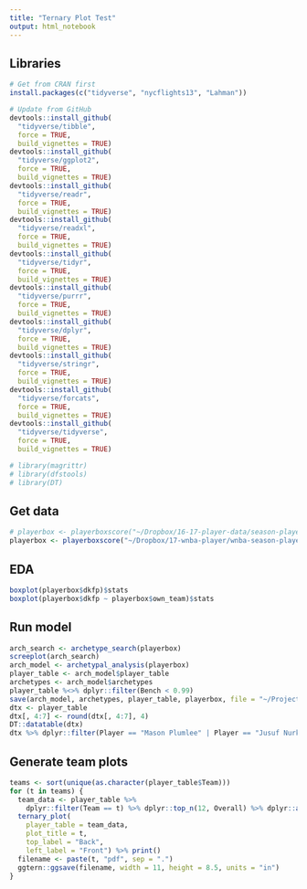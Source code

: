 ```yaml
---
title: "Ternary Plot Test"
output: html_notebook
---
```


## Libraries
```r

# Get from CRAN first
install.packages(c("tidyverse", "nycflights13", "Lahman"))

# Update from GitHub
devtools::install_github(
  "tidyverse/tibble", 
  force = TRUE,
  build_vignettes = TRUE)
devtools::install_github(
  "tidyverse/ggplot2", 
  force = TRUE,
  build_vignettes = TRUE)
devtools::install_github(
  "tidyverse/readr", 
  force = TRUE,
  build_vignettes = TRUE)
devtools::install_github(
  "tidyverse/readxl", 
  force = TRUE,
  build_vignettes = TRUE)
devtools::install_github(
  "tidyverse/tidyr", 
  force = TRUE,
  build_vignettes = TRUE)
devtools::install_github(
  "tidyverse/purrr", 
  force = TRUE,
  build_vignettes = TRUE)
devtools::install_github(
  "tidyverse/dplyr", 
  force = TRUE,
  build_vignettes = TRUE)
devtools::install_github(
  "tidyverse/stringr", 
  force = TRUE,
  build_vignettes = TRUE)
devtools::install_github(
  "tidyverse/forcats", 
  force = TRUE,
  build_vignettes = TRUE)
devtools::install_github(
  "tidyverse/tidyverse",
  force = TRUE,
  build_vignettes = TRUE)

# library(magrittr)
# library(dfstools)
# library(DT)

```

## Get data
```r
# playerbox <- playerboxscore("~/Dropbox/16-17-player-data/season-player-feed-04-12-2017.xlsx")
playerbox <- playerboxscore("~/Dropbox/17-wnba-player/wnba-season-player-feed-05-28-2017.xlsx")
```

## EDA
```r
boxplot(playerbox$dkfp)$stats
boxplot(playerbox$dkfp ~ playerbox$own_team)$stats
```


## Run model
```r
arch_search <- archetype_search(playerbox)
screeplot(arch_search)
arch_model <- archetypal_analysis(playerbox)
player_table <- arch_model$player_table
archetypes <- arch_model$archetypes
player_table %<>% dplyr::filter(Bench < 0.99)
save(arch_model, archetypes, player_table, playerbox, file = "~/Projects/mastering-dfs-analytics-package/test-notebooks/ternary-data.RData")
dtx <- player_table
dtx[, 4:7] <- round(dtx[, 4:7], 4)
DT::datatable(dtx)
dtx %>% dplyr::filter(Player == "Mason Plumlee" | Player == "Jusuf Nurkic") %>% knitr::kable()
```

## Generate team plots
```r
teams <- sort(unique(as.character(player_table$Team)))
for (t in teams) {
  team_data <- player_table %>% 
    dplyr::filter(Team == t) %>% dplyr::top_n(12, Overall) %>% dplyr::arrange(desc(Overall))
  ternary_plot(
    player_table = team_data, 
    plot_title = t, 
    top_label = "Back", 
    left_label = "Front") %>% print()
  filename <- paste(t, "pdf", sep = ".")
  ggtern::ggsave(filename, width = 11, height = 8.5, units = "in")
}
```

